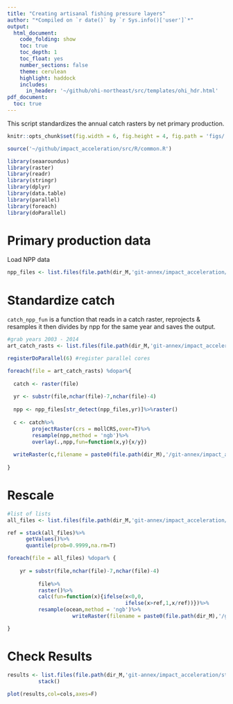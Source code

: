 ```yaml
---
title: "Creating artisanal fishing pressure layers"
author: "*Compiled on `r date()` by `r Sys.info()['user']`*"
output: 
  html_document:
    code_folding: show
    toc: true
    toc_depth: 1
    toc_float: yes
    number_sections: false
    theme: cerulean
    highlight: haddock
    includes: 
      in_header: '~/github/ohi-northeast/src/templates/ohi_hdr.html'
pdf_document:
  toc: true
---
```


This script standardizes the annual catch rasters by net primary production.

```r

knitr::opts_chunk$set(fig.width = 6, fig.height = 4, fig.path = 'figs/',message = FALSE, warning = FALSE)

source('~/github/impact_acceleration/src/R/common.R')

library(seaaroundus)
library(raster)
library(readr)
library(stringr)
library(dplyr)
library(data.table)
library(parallel)
library(foreach)
library(doParallel)

```


# Primary production data

Load NPP data

```r
npp_files <- list.files(file.path(dir_M,'git-annex/impact_acceleration/stressors/comm_fish/int/npp_annual'),full.names=T)[1:12]

```

# Standardize catch

`catch_npp_fun` is a function that reads in a catch raster, reprojects & resamples it then divides by npp for the same year and saves the output.

```r

#grab years 2003 - 2014 
art_catch_rasts <- list.files(file.path(dir_M,'git-annex/impact_acceleration/stressors/art_fish/int/catch_annual_rasters'),full.names=T)[54:65]

registerDoParallel(6) #register parallel cores

foreach(file = art_catch_rasts) %dopar%{
  
  catch <- raster(file)
  
  yr <- substr(file,nchar(file)-7,nchar(file)-4)
  
  npp <- npp_files[str_detect(npp_files,yr)]%>%raster()
  
  c <- catch%>%
        projectRaster(crs = mollCRS,over=T)%>%
        resample(npp,method = 'ngb')%>%
        overlay(.,npp,fun=function(x,y){x/y})
  
  writeRaster(c,filename = paste0(file.path(dir_M),'/git-annex/impact_acceleration/stressors/art_fish/int/catch_annual_npp_rasters/art_npp_',yr,'.tif'))  
  
}

```


# Rescale

```r

#list of lists
all_files <- list.files(file.path(dir_M,'git-annex/impact_acceleration/stressors/art_fish/int/catch_annual_npp_rasters'),full.names=T)

ref = stack(all_files)%>%
      getValues()%>%
      quantile(prob=0.9999,na.rm=T)

foreach(file = all_files) %dopar% {    
  
    yr = substr(file,nchar(file)-7,nchar(file)-4)
    
          file%>%
          raster()%>%
          calc(fun=function(x){ifelse(x<0,0,
                                      ifelse(x>ref,1,x/ref))})%>%
          resample(ocean,method = 'ngb')%>%
                     writeRaster(filename = paste0(file.path(dir_M),'/git-annex/impact_acceleration/stressors/art_fish/final/art_fish_',yr,'.tif'),format="GTiff", overwrite=TRUE)

}
```

# Check Results

```r

results <- list.files(file.path(dir_M,'git-annex/impact_acceleration/stressors/art_fish/final'), full.names = T)%>%
          stack()

plot(results,col=cols,axes=F)

```